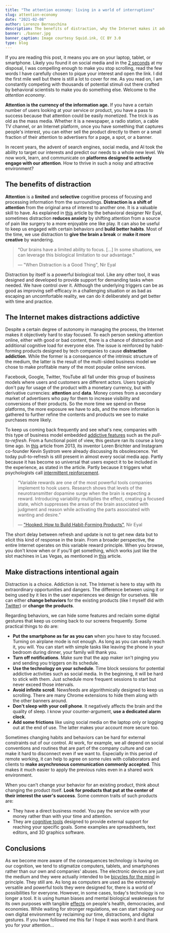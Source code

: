 ```yaml
---
title: "The attention economy: living in a world of interruptions"
slug: attention-economy
date: "2021-02-08"
author: Lorenzo Bernaschina
description: The benefits of distraction, why the Internet makes it addictive, and how to make it intentional again.
banner: ./banner.jpg
banner_caption: Image courtesy Squid.ink, CC BY 3.0
type: blog
---
```


If you are reading this post, it means you are on your laptop, tablet, or smartphone. Likely you found it on social media and in the [2 seconds](https://www.facebook.com/business/news/insights/capturing-attention-feed-video-creative) at my disposal, I was compelling enough to make you stop scrolling, read the few words I have carefully chosen to pique your interest and open the link. I did the first mile well but there is still a lot to cover for me. As you read on, I am constantly competing with thousands of potential stimuli out there crafted by behavioral scientists to make you do something else. Welcome to the *attention economy*.

**Attention is the currency of the information age.** 
If you have a certain number of users looking at your service or product, you have a pass to success because that attention could be easily monetized. The trick is as old as the mass media. Whether it is a newspaper, a radio station, a cable TV channel, or an Internet platform, once you have something that captures people's interest, you can either sell the product directly to them or a small fraction of their attention to advertisers for a page, a spot, or a banner.

In recent years, the advent of search engines, social media, and AI took the ability to target our interests and predict our needs to a whole new level. We now work, learn, and communicate on **platforms designed to actively engage with our attention**. How to thrive in such a noisy and attractive environment?

## The benefits of distraction
**Attention** is a **limited** and **selective** cognitive process of focusing and processing information from the surroundings. **Distraction is a shift of attention** from the original area of interest to another one. It is a valuable skill to have. As explained in [this](https://www.nirandfar.com/when-distraction-is-a-good-thing/) article by the behavioral designer Nir Eyal, sometimes distraction **reduces anxiety** by shifting attention from a source of pain like surgery to a more enjoyable one like play. It can also be useful to keep us engaged with certain behaviors and **build better habits**. Most of the time, we use distraction to **give the brain a break** or **make it more creative** by wandering.

> “Our brains have a limited ability to focus.
> \[...\] In some situations, we can leverage this biological limitation to our advantage.”
> 
> — "When Distraction is a Good Thing", Nir Eyal

Distraction by itself is a powerful biological tool. Like any other tool, it was designed and developed to provide support for demanding tasks when needed. We have control over it. Although the underlying triggers can be as good as improving self-efficacy in a challenging situation or as bad as escaping an uncomfortable reality, we can do it deliberately and get better with time and practice. 

## The Internet makes distractions addictive
Despite a certain degree of autonomy in managing the process, the Internet makes it objectively hard to stay focused. To each person seeking attention online, either with good or bad content, there is a chance of distraction and additional cognitive load for everyone else. The issue is reinforced by habit-forming products designed by tech companies to cause **distraction addiction**. While the former is a consequence of the intrinsic structure of the medium, the latter is the result of the multi-sided business model we chose to make profitable many of the most popular online services. 

Facebook, Google, Twitter, YouTube all fall under this group of business models where users and customers are different actors. Users typically don't pay for usage of the product with a monetary currency, but with derivative currencies: **attention** and **data**. Money comes from a secondary market of advertisers who pay for them to increase visibility and conversions of their products. So the more time we spend on these platforms, the more exposure we have to ads, and the more information is gathered to further refine the contents and products we see to make purchases more likely.

To keep us coming back frequently and see what's new, companies with this type of business model embedded [addictive features](https://techcrunch.com/2012/03/04/how-to-manufacture-desire/?guccounter=1&guce_referrer=aHR0cHM6Ly9nZW1zbm90ZXMuYXBwLw&guce_referrer_sig=AQAAAJjneahZv2SFvtuQfMFFyw7xTKvdkhPq3GT6_ieP_EWJynCRfl99iT5VCn1-kFu7yS6Q0xU0DtNngQsRursRGD05F52IEdIa4g_fMhztelHmgjJBCRcJ2YMs7LJv_WX_0f9sbrsjMIrSQU4s_KLmZre8PjtdfKvQsDgSg63V9G1J) such as the *pull-to-refresh*. From a functional point of view, this gesture ran its course a long time ago. In [this](https://www.fastcompany.com/3023421/why-the-pull-to-refresh-gesture-must-die) article from 2013, its inventor Loren Brichter and Instagram co-founder Kevin Systrom were already discussing its obsolescence. Yet today pull-to-refresh is still present in almost every social media app. Partly because it has become so universal that users expect it to be included in the experience, as stated in the article. Partly because it triggers what psychologists call [intermittent reinforcement](https://www.alleydog.com/glossary/definition.php?term=Intermittent+Reinforcement). 

> “Variable rewards are one of the most powerful tools companies implement to hook users. Research shows that levels of the neurotransmitter dopamine surge when the brain is expecting a reward. 
Introducing variability multiplies the effect, creating a focused state, which suppresses the areas of the brain associated with judgment and reason while activating the parts associated with wanting and desire.”
>
> — ["Hooked: How to Build Habit-Forming Products"](https://www.amazon.com/Hooked-How-Build-Habit-Forming-Products/dp/1591847788), Nir Eyal

The short delay between refresh and update is not to get new data but to elicit this kind of response in the brain. From a broader perspective, the entire Internet operates on this variable reward principle. When you browse, you don't know when or if you'll get something, which works just like the slot machines in Las Vegas, as mentioned in [this](https://www.psychologytoday.com/us/blog/virtual-addictions/201710/digital-distraction-internet-and-smartphone-addiction) article.

## Make distractions intentional again
Distraction is a choice. Addiction is not. The Internet is here to stay with its extraordinary opportunities and dangers. The difference between using it or being used by it lies in the user experiences we design for ourselves. We can either **change behaviors** for the existing products (like I myself did with [Twitter](/article/5f3bfc27fe69624f95ab15d8)) or **change the products**. 

Regarding behaviors, we can hide some features and reclaim some digital gestures that keep us coming back to our screens frequently. Some practical things to do are:

- **Put the smartphone as far as you can** when you have to stay focused. Turning on airplane mode is not enough. As long as you can easily reach it, you will. You can start with simple tasks like leaving the phone in your bedroom during dinner, your family will thank you.
- **Turn off notifications**. Make sure that the app maker isn't pinging you and sending you triggers on its schedule.
- **Use the technology on your schedule**. Time block sessions for potential addictive activities such as social media. In the beginning, it will be hard to stick with them. Just schedule more frequent sessions to start but never exceed those intervals.
- **Avoid infinite scroll**. Newsfeeds are algorithmically designed to keep us scrolling. There are many Chrome extensions to hide them along with the other banners around.
- **Don't sleep with your cell phone**. It negatively affects the brain and the quality of sleep. I know your counter-argument, **use a dedicated alarm clock**.
- **Add some frictions** like using social media on the laptop only or logging out at the end of use. The latter makes your account more secure too.

Sometimes changing habits and behaviors can be hard for external constraints out of our control. At work, for example, we all depend on social conventions and routines that are part of the company culture and can make it hard to disconnect even if we want to. Especially in this period of remote working, it can help to agree on some rules with collaborators and clients to **make asynchronous communication commonly accepted**. This makes it much easier to apply the previous rules even in a shared work environment.

When you can't change your behavior for an existing product, think about changing the product itself. **Look for products that put at the center of their interest the user's success**. Some common traits of such products are:

- They have a direct business model. You pay the service with your money rather than with your time and attention.
- They are [cognitive tools](/article/augmented-cognition) designed to provide external support for reaching your specific goals. Some examples are spreadsheets, text editors, and 3D graphics software.

## Conclusions
As we become more aware of the consequences technology is having on our cognition, we tend to stigmatize computers, tablets, and smartphones rather than our own and companies' abuses. The electronic devices are just the medium and they were actually intended to be [bicycles for the mind](https://www.youtube.com/watch?v=KmuP8gsgWb8) in principle. They still are. As long as computers are used as the extremely versatile and powerful tools they were designed for, there is a world of possibilities for everyone. However, in some cases, today's technology is no longer a tool. It is using human biases and mental biological weaknesses for its own purposes with tangible [effects](https://www.theatlantic.com/magazine/archive/2020/04/capitalisms-addiction-problem/606769/) on people's health, democracies, and economies. While waiting for stronger regulations, we can start shaping our own digital environment by reclaiming our time, distractions, and digital gestures. If you have followed me this far I hope it was worth it and thank you for your attention...